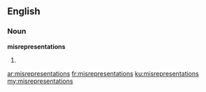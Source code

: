 ==English==

===Noun===
'''misrepresentations'''

# {{plural of|misrepresentation}}

[[ar:misrepresentations]]
[[fr:misrepresentations]]
[[ku:misrepresentations]]
[[my:misrepresentations]]